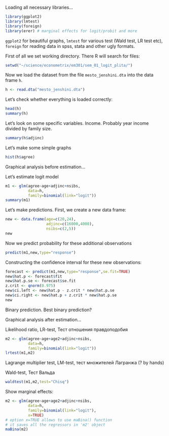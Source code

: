 Loading all necessary libraries...
```r
library(ggplot2)
library(lmtest)
library(foreign)
library(erer) # marginal effects for logit/probit and more
```

`ggplot2` for beautiful graphs, `lmtest` for various test (Wald test, LR test etc), `foreign` for reading data in spss, stata and other ugly formats.


First of all we set working directory. There R will search for files:
```r
setwd("~/science/econometrix/em301/sem_01_logit_plita/")
```

Now we load the dataset from the file `mesto_jenshini.dta` into the data frame `h`.  
```r
h <- read.dta("mesto_jenshini.dta")
```

Let's check whether everything is loaded correctly:
```r
head(h)
summary(h)
```

Let's look on some specific variables. Income. Probably year income divided by family size.
```r
summary(h$adjinc)
```

Let's make some simple graphs
```r
hist(h$agree)
```

Graphical analysis before estimation...


Let's estimate logit model
```r
m1 <- glm(agree~age+adjinc+nsibs,
          data=h,
          family=binomial(link="logit"))
summary(m1)
```



Let's make predictions. First, we create a new data frame:
```r
new <- data.frame(age=c(20,24),
                  adjinc=c(16000,4000),
                  nsibs=c(2,5))
new
```

Now we predict probability for these additional observations
```r
predict(m1,new,type="response")
```

Constructing the confidence interval for these new observations:
```r
forecast <- predict(m1,new,type="response",se.fit=TRUE)
new$hat.p <- forecast$fit
new$hat.p.se <- forecast$se.fit
z.crit <- qnorm(0.975)
new$ci.left <- new$hat.p - z.crit * new$hat.p.se
new$ci.right <- new$hat.p + z.crit * new$hat.p.se
new
```

Binary prediction. Best binary prediction?

Graphical analysis after estimation...

Likelihood ratio, LR-test, Тест отношения правдоподобия
```r
m2 <- glm(agree~age+age2+adjinc+nsibs,
          data=h,
          family=binomial(link="logit"))
lrtest(m1,m2)
```

Lagrange multiplier test, LM-test, тест множителей Лагранжа (? by hands)

Wald-test, Тест Вальда
```r
waldtest(m1,m2,test="Chisq")
```

Show marginal effects:
```r
m2 <- glm(agree~age+age2+adjinc+nsibs,
          data=h,
          family=binomial(link="logit"),
          x=TRUE) 
# option x=TRUE allows to use maBina() function
# it saves all the regressors in 'm2' object
maBina(m2)
```
